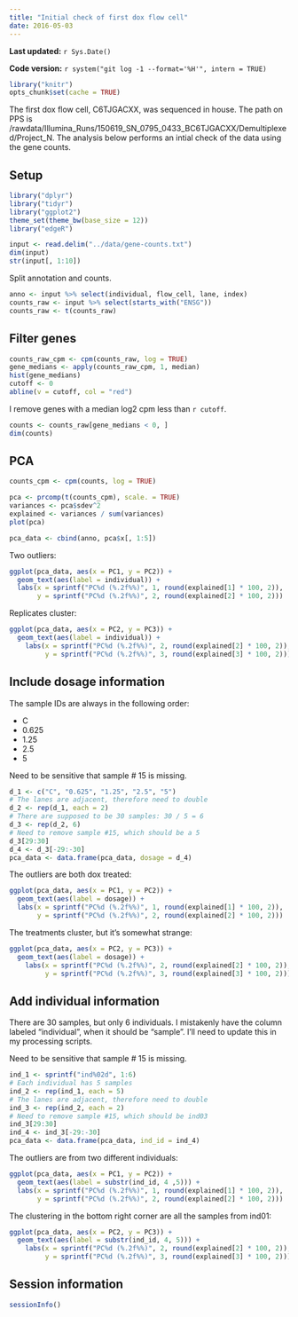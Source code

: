 ```yaml
---
title: "Initial check of first dox flow cell"
date: 2016-05-03
---
```


**Last updated:** `r Sys.Date()`

**Code version:** `r system("git log -1 --format='%H'", intern = TRUE)`

```r
library("knitr")
opts_chunk$set(cache = TRUE)
```


The first dox flow cell, C6TJGACXX, was sequenced in house.
The path on PPS is /rawdata/Illumina_Runs/150619_SN_0795_0433_BC6TJGACXX/Demultiplexed/Project_N.
The analysis below performs an intial check of the data using the gene counts.

## Setup

```r
library("dplyr")
library("tidyr")
library("ggplot2")
theme_set(theme_bw(base_size = 12))
library("edgeR")
```


```r
input <- read.delim("../data/gene-counts.txt")
dim(input)
str(input[, 1:10])
```

Split annotation and counts.

```r
anno <- input %>% select(individual, flow_cell, lane, index)
counts_raw <- input %>% select(starts_with("ENSG")) 
counts_raw <- t(counts_raw)
```

## Filter genes

```r
counts_raw_cpm <- cpm(counts_raw, log = TRUE)
gene_medians <- apply(counts_raw_cpm, 1, median)
hist(gene_medians)
cutoff <- 0
abline(v = cutoff, col = "red")
```

I remove genes with a median log2 cpm less than `r cutoff`.

```r
counts <- counts_raw[gene_medians < 0, ]
dim(counts)
```

## PCA

```r
counts_cpm <- cpm(counts, log = TRUE)
```

```r
pca <- prcomp(t(counts_cpm), scale. = TRUE)
variances <- pca$sdev^2
explained <- variances / sum(variances)
plot(pca)
```

```r
pca_data <- cbind(anno, pca$x[, 1:5])
```

Two outliers:

```r
ggplot(pca_data, aes(x = PC1, y = PC2)) +
  geom_text(aes(label = individual)) +
  labs(x = sprintf("PC%d (%.2f%%)", 1, round(explained[1] * 100, 2)),
       y = sprintf("PC%d (%.2f%%)", 2, round(explained[2] * 100, 2)))
```

Replicates cluster:

```r
ggplot(pca_data, aes(x = PC2, y = PC3)) +
  geom_text(aes(label = individual)) +
    labs(x = sprintf("PC%d (%.2f%%)", 2, round(explained[2] * 100, 2)),
         y = sprintf("PC%d (%.2f%%)", 3, round(explained[3] * 100, 2)))
```

## Include dosage information

The sample IDs are always in the following order:

*  C
*  0.625
*  1.25
*  2.5
*  5

Need to be sensitive that sample # 15 is missing.

```r
d_1 <- c("C", "0.625", "1.25", "2.5", "5")
# The lanes are adjacent, therefore need to double
d_2 <- rep(d_1, each = 2)
# There are supposed to be 30 samples: 30 / 5 = 6
d_3 <- rep(d_2, 6)
# Need to remove sample #15, which should be a 5
d_3[29:30]
d_4 <- d_3[-29:-30]
pca_data <- data.frame(pca_data, dosage = d_4)
```

The outliers are both dox treated:

```r
ggplot(pca_data, aes(x = PC1, y = PC2)) +
  geom_text(aes(label = dosage)) +
  labs(x = sprintf("PC%d (%.2f%%)", 1, round(explained[1] * 100, 2)),
       y = sprintf("PC%d (%.2f%%)", 2, round(explained[2] * 100, 2)))
```

The treatments cluster, but it's somewhat strange:

```r
ggplot(pca_data, aes(x = PC2, y = PC3)) +
  geom_text(aes(label = dosage)) +
    labs(x = sprintf("PC%d (%.2f%%)", 2, round(explained[2] * 100, 2)),
         y = sprintf("PC%d (%.2f%%)", 3, round(explained[3] * 100, 2)))
```

## Add individual information

There are 30 samples, but only 6 individuals.
I mistakenly have the column labeled "individual", when it should be "sample".
I'll need to update this in my processing scripts.

Need to be sensitive that sample # 15 is missing.

```r
ind_1 <- sprintf("ind%02d", 1:6)
# Each individual has 5 samples
ind_2 <- rep(ind_1, each = 5)
# The lanes are adjacent, therefore need to double
ind_3 <- rep(ind_2, each = 2)
# Need to remove sample #15, which should be ind03
ind_3[29:30]
ind_4 <- ind_3[-29:-30]
pca_data <- data.frame(pca_data, ind_id = ind_4)
```

The outliers are from two different individuals:

```r
ggplot(pca_data, aes(x = PC1, y = PC2)) +
  geom_text(aes(label = substr(ind_id, 4 ,5))) +
  labs(x = sprintf("PC%d (%.2f%%)", 1, round(explained[1] * 100, 2)),
       y = sprintf("PC%d (%.2f%%)", 2, round(explained[2] * 100, 2)))
```

The clustering in the bottom right corner are all the samples from ind01:

```r
ggplot(pca_data, aes(x = PC2, y = PC3)) +
  geom_text(aes(label = substr(ind_id, 4, 5))) +
    labs(x = sprintf("PC%d (%.2f%%)", 2, round(explained[2] * 100, 2)),
         y = sprintf("PC%d (%.2f%%)", 3, round(explained[3] * 100, 2)))
```

## Session information

```r
sessionInfo()
```

